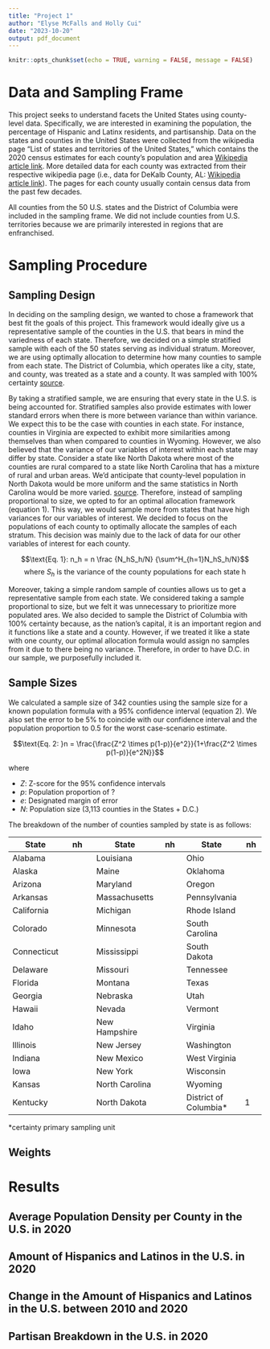 ```yaml
---
title: "Project 1"
author: "Elyse McFalls and Holly Cui"
date: "2023-10-20"
output: pdf_document
---
```


```r
knitr::opts_chunk$set(echo = TRUE, warning = FALSE, message = FALSE)
```

# Data and Sampling Frame

This project seeks to understand facets the United States using county-level 
data. Specifically, we are interested in examining the population, the percentage of Hispanic and 
Latinx residents, and partisanship. Data on the states and counties in the 
United States were collected from the wikipedia page "List of states and 
territories of the United States," which contains the 2020 census estimates for 
each county's population and area 
[Wikipedia article link](https://en.wikipedia.org/wiki/List_of_United_States_counties_and_county_equivalents). 
More detailed data for each county was extracted from their respective wikipedia 
page (i.e., data for DeKalb County, AL: 
[Wikipedia article link](https://en.wikipedia.org/wiki/DeKalb_County,_Alabama)). 
The pages for each county usually contain census data from the past few 
decades.

All counties from the 50 U.S. states and the District of Columbia were included
in the sampling frame. We did not include counties from U.S. territories because
we are primarily interested in regions that are enfranchised. 

# Sampling Procedure


## Sampling Design

In deciding on the sampling design, we wanted to chose a framework that best fit 
the goals of this project. This framework would ideally give us a representative 
sample of the counties in the U.S. that bears in mind the variedness of each 
state. Therefore, we decided on a simple stratified sample with each of the 
50 states serving as individual stratum. Moreover, we are using optimally allocation to 
determine how many counties to sample from each state. The District of Columbia, 
which operates like a city, state, and county, was treated as a state and a county. It was
sampled with 100% certainty [source](https://statehood.dc.gov/page/faq#:~:text=The%20Constitution%20dictates%20that%20the,4%20million%20people%20and%20growing.).

By taking a stratified sample, we are ensuring that every state in the U.S. 
is being accounted for. Stratified samples also provide estimates with lower 
standard errors when there is more between variance than within variance. We 
expect this to be the case with counties in each state. For instance, counties 
in Virginia are expected to exhibit more similarities among themselves than when 
compared to counties in Wyoming. However, we also believed that the variance of 
our variables of interest within each state may differ by state. Consider a 
state like North Dakota where most of the counties are rural compared to a state 
like North Carolina that has a mixture of rural and urban areas. We'd anticipate 
that county-level population in North Dakota would be more uniform and the same
statistics in North Carolina would be more varied.
[source](https://mtgis-portal.geo.census.gov/arcgis/apps/storymaps/collections/189aa1dbd64c4c81b3b4a2b71124f6c6?item=1). 
Therefore, instead of sampling proportional to size, we opted to for an optimal 
allocation framework (equation 1). This way, we would sample more from states 
that have high variances for our variables of interest. We decided to focus on 
the populations of each county to optimally allocate the samples of each 
stratum. This decision was mainly due to the lack of data for our other 
variables of interest for each county.

$$\text{Eq. 1}: n_h = n \frac {N_hS_h/N} {\sum^H_{h=1}N_hS_h/N}$$
$$\text{where } S_h \text{ is the variance of the county populations for each state h}$$

Moreover, taking a simple random sample of counties allows us to get a 
representative sample from each state. We considered taking a sample 
proportional to size, but we felt it was unnecessary to prioritize more 
populated ares. We also decided to sample the District of Columbia with 100% 
certainty because, as the nation's capital, it is an important region and it 
functions like a state and a county. However, if we treated it like a 
state with one county, our optimal allocation formula would assign no samples 
from it due to there being no variance. Therefore, in order to have D.C. in our 
sample, we purposefully included it. 

## Sample Sizes 

We calculated a sample size of 342 counties using the sample size for a known 
population formula with a 95% confidence interval (equation 2). We also set the 
error to be 5% to coincide with our confidence interval and the population 
proportion to 0.5 for the worst case-scenario estimate. 


$$\text{Eq. 2: }n = \frac{\frac{Z^2 \times p(1-p)}{e^2}}{1+\frac{Z^2 \times p(1-p)}{e^2N}}$$

$\text{where }$

  * $Z$: Z-score for the 95% confidence intervals
  * $p$: Population proportion of ?
  * $e$: Designated margin of error 
  * $N$: Population size (3,113 counties in the States + D.C.)

The breakdown of the number of counties sampled by state is as follows:

State         | nh           |State         | nh        | State      | nh                     
------------- | -------------| -------------| ----------|----------- | -------
Alabama|                     | Louisiana|               |Ohio|
Alaska|                      | Maine|                   |Oklahoma|
Arizona|                     | Maryland|                |Oregon|
Arkansas|                    | Massachusetts|           |Pennsylvania|
California|                  | Michigan|                |Rhode Island|
Colorado|                    | Minnesota|               |South Carolina|       
Connecticut|                 | Mississippi|             |South Dakota |                 
Delaware|                    | Missouri|                |Tennessee|
Florida|                     | Montana|                 |Texas |                  
Georgia|                     | Nebraska|                |Utah|
Hawaii|                      | Nevada |                 |Vermont|
Idaho|                       | New Hampshire|           |Virginia |     
Illinois|                    | New Jersey|              |Washington|
Indiana|                     | New Mexico|              |West Virginia|
Iowa|                        | New York|                |Wisconsin|
Kansas|                      | North Carolina|          |Wyoming|
Kentucky|                    | North Dakota|            |District of Columbia*| 1

*certainty primary sampling unit












## Weights

# Results

## Average Population Density per County in the U.S. in 2020

## Amount of Hispanics and Latinos in the U.S. in 2020

## Change in the Amount of Hispanics and Latinos in the U.S. between 2010 and 2020

## Partisan Breakdown in the U.S. in 2020